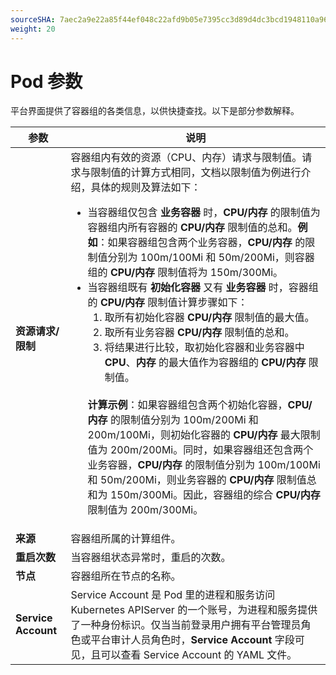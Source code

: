 ```yaml
---
sourceSHA: 7aec2a9e22a85f44ef048c22afd9b05e7395cc3d89d4dc3bcd1948110a9669fd
weight: 20
---
```


# Pod 参数

平台界面提供了容器组的各类信息，以供快捷查找。以下是部分参数解释。

| 参数                        | 说明                                                                                                                                                                                                                                                                                                                                                                                                                                                                                                                                                                                                                                                                                                                                                                                                                                                                                                                                                                                                                                                                                                                                                                                                                                                                                                                                                                                                                                                                                                                                                                                                                                                                                                                                                |
| --------------------------- | -------------------------------------------------------------------------------------------------------------------------------------------------------------------------------------------------------------------------------------------------------------------------------------------------------------------------------------------------------------------------------------------------------------------------------------------------------------------------------------------------------------------------------------------------------------------------------------------------------------------------------------------------------------------------------------------------------------------------------------------------------------------------------------------------------------------------------------------------------------------------------------------------------------------------------------------------------------------------------------------------------------------------------------------------------------------------------------------------------------------------------------------------------------------------------------------------------------------------------------------------------------------------------------------------------------------------------------------------------------------------------------------------------------------------------------------------------------------------------------------------------------------------------------------------------------------------------------------------------------------------------------------------------------------------------------------------------- |
| **资源请求/限制**          | 容器组内有效的资源（CPU、内存）请求与限制值。请求与限制值的计算方式相同，文档以限制值为例进行介绍，具体的规则及算法如下：<ul><li>当容器组仅包含 **业务容器** 时，**CPU/内存** 的限制值为容器组内所有容器的 **CPU/内存** 限制值的总和。**例如**：如果容器组包含两个业务容器，**CPU/内存** 的限制值分别为 100m/100Mi 和 50m/200Mi，则容器组的 **CPU/内存** 限制值将为 150m/300Mi。</li><li>当容器组既有 **初始化容器** 又有 **业务容器** 时，容器组的 **CPU/内存** 限制值计算步骤如下： <ol><li>取所有初始化容器 **CPU/内存** 限制值的最大值。</li> <li>取所有业务容器 **CPU/内存** 限制值的总和。</li><li>将结果进行比较，取初始化容器和业务容器中 **CPU**、**内存** 的最大值作为容器组的 **CPU/内存** 限制值。</li></ol></li><br/>**计算示例**：如果容器组包含两个初始化容器，**CPU/内存** 的限制值分别为 100m/200Mi 和 200m/100Mi，则初始化容器的 **CPU/内存** 最大限制值为 200m/200Mi。同时，如果容器组还包含两个业务容器，**CPU/内存** 的限制值分别为 100m/100Mi 和 50m/200Mi，则业务容器的 **CPU/内存** 限制值总和为 150m/300Mi。因此，容器组的综合 **CPU/内存** 限制值为 200m/300Mi。</ul> |
| **来源**                    | 容器组所属的计算组件。                                                                                                                                                                                                                                                                                                                                                                                                                                                                                                                                                                                                                                                                                                                                                                                                                                                                                                                                                                                                                                                                                                                                                                                                                                                                                                                                                                                                                                                                                                                                                                                                                                                                                                                 |
| **重启次数**                | 当容器组状态异常时，重启的次数。                                                                                                                                                                                                                                                                                                                                                                                                                                                                                                                                                                                                                                                                                                                                                                                                                                                                                                                                                                                                                                                                                                                                                                                                                                                                                                                                                                                                                                                                                                                                                                                                                                                                                                          |
| **节点**                    | 容器组所在节点的名称。                                                                                                                                                                                                                                                                                                                                                                                                                                                                                                                                                                                                                                                                                                                                                                                                                                                                                                                                                                                                                                                                                                                                                                                                                                                                                                                                                                                                                                                                                                                                                                                                                                                                                                                       |
| **Service Account**         | Service Account 是 Pod 里的进程和服务访问 Kubernetes APIServer 的一个账号，为进程和服务提供了一种身份标识。仅当当前登录用户拥有平台管理员角色或平台审计人员角色时，**Service Account** 字段可见，且可以查看 Service Account 的 YAML 文件。                                                                                                                                                                                                                                                                                                                                                                                                                                                                                                                                                                                                                                                                                                                                                                                                                                                                                                                                                                                                                                                                                                                                                                                                                                                                                                                                                       |
